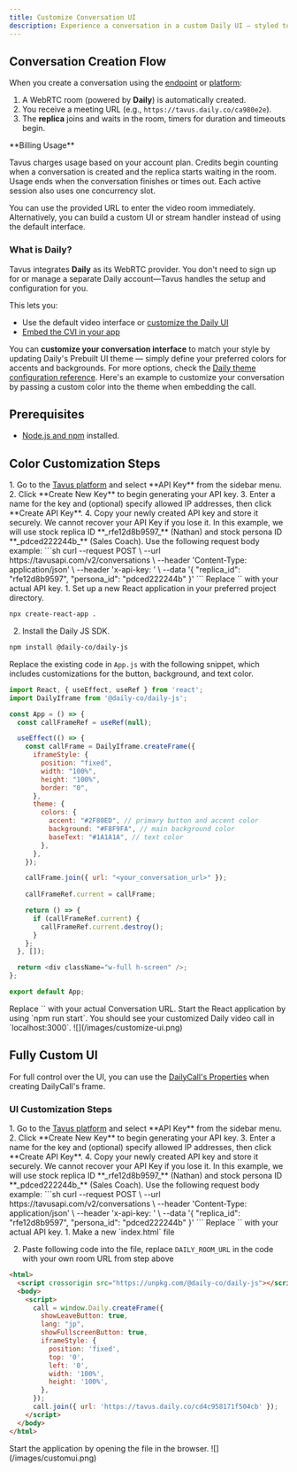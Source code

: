 ```yaml
---
title: Customize Conversation UI
description: Experience a conversation in a custom Daily UI — styled to match your preference.
---
```


## Conversation Creation Flow
When you create a conversation using the <a href="/api-reference/conversations/create-conversation" target="_blank">endpoint</a> or <a href="https://platform.tavus.io/" target="_blank">platform</a>:

1. A WebRTC room (powered by **Daily**) is automatically created.
2. You receive a meeting URL (e.g., `https://tavus.daily.co/ca980e2e`).
3. The **replica** joins and waits in the room, timers for duration and timeouts begin.
<Warning>
**Billing Usage**

Tavus charges usage based on your account plan. Credits begin counting when a conversation is created and the replica starts waiting in the room. Usage ends when the conversation finishes or times out. Each active session also uses one concurrency slot.
</Warning>

You can use the provided URL to enter the video room immediately. Alternatively, you can build a custom UI or stream handler instead of using the default interface.

### What is Daily?

Tavus integrates **Daily** as its WebRTC provider. You don't need to sign up for or manage a separate Daily account—Tavus handles the setup and configuration for you.

This lets you:

* Use the default video interface or <a href="/sections/conversational-video-interface/quickstart/customize-conversation-ui" target="_blank">customize the Daily UI</a>
* <a href="/sections/integrations/embedding-cvi" target="_blank">Embed the CVI in your app</a>

You can **customize your conversation interface** to match your style by updating Daily's Prebuilt UI theme — simply define your preferred colors for accents and backgrounds. For more options, check the <a href="https://docs.daily.co/guides/products/prebuilt/customizing-daily-prebuilt-calls-with-color-themes" target="_blank">Daily theme configuration reference</a>. Here's an example to customize your conversation by passing a custom color into the theme when embedding the call.

## Prerequisites

* <a href="https://nodejs.org/en/download" target='_blank'>Node.js and npm</a> installed.

## Color Customization Steps

<Steps>
<Step title="Step 1: Get an API Key">
1. Go to the <a href="https://platform.tavus.io/" target='_blank'>Tavus platform</a> and select **API Key** from the sidebar menu.
2. Click **Create New Key** to begin generating your API key.
3. Enter a name for the key and (optional) specify allowed IP addresses, then click **Create API Key**.
4. Copy your newly created API key and store it securely.
<Warning>
We cannot recover your API Key if you lose it.
</Warning>
</Step>
<Step title="Step 2: Create a Conversation">
<Note>
In this example, we will use stock replica ID **_rfe12d8b9597_** (Nathan) and stock persona ID **_pdced222244b_** (Sales Coach).
</Note>
Use the following request body example:
```sh
curl --request POST \
  --url https://tavusapi.com/v2/conversations \
  --header 'Content-Type: application/json' \
  --header 'x-api-key: <your_api_key>' \
  --data '{
  "replica_id": "rfe12d8b9597",
  "persona_id": "pdced222244b"
}'
```
<Note>
Replace `<your_api_key>` with your actual API key.
</Note>
</Step>
<Step title="Step 3: Setup Development">
1. Set up a new React application in your preferred project directory.

```sh
npx create-react-app .
```

2. Install the Daily JS SDK.

```sh
npm install @daily-co/daily-js
```

</Step>
<Step title="Step 4: Customize the Conversation UI Color">

Replace the existing code in `App.js` with the following snippet, which includes customizations for the button, background, and text color.

```js
import React, { useEffect, useRef } from 'react';
import DailyIframe from '@daily-co/daily-js';

const App = () => {
  const callFrameRef = useRef(null);

  useEffect(() => {
    const callFrame = DailyIframe.createFrame({
      iframeStyle: {
        position: "fixed",
        width: "100%",
        height: "100%",
        border: "0",
      },
      theme: {
        colors: {
          accent: "#2F80ED", // primary button and accent color
          background: "#F8F9FA", // main background color
          baseText: "#1A1A1A", // text color
        },
      },
    });

    callFrame.join({ url: "<your_conversation_url>" });
    
    callFrameRef.current = callFrame;

    return () => {
      if (callFrameRef.current) {
        callFrameRef.current.destroy();
      }
    };
  }, []);

  return <div className="w-full h-screen" />;
};

export default App;
```

<Note>
Replace `<your_conversation_url>` with your actual Conversation URL.
</Note>

</Step>
<Step title="Run the Application">
Start the React application by using `npm run start`. You should see your customized Daily video call in `localhost:3000`.

<Frame>
  ![](/images/customize-ui.png)
</Frame>

</Step>
</Steps>

## Fully Custom UI

For full control over the UI, you can use the [DailyCall's Properties](https://docs.daily.co/reference/daily-js/daily-call-client/properties) when creating DailyCall's frame.

### UI Customization Steps

<Steps>
<Step title="Step 1: Get an API Key">
1. Go to the <a href="https://platform.tavus.io/" target='_blank'>Tavus platform</a> and select **API Key** from the sidebar menu.
2. Click **Create New Key** to begin generating your API key.
3. Enter a name for the key and (optional) specify allowed IP addresses, then click **Create API Key**.
4. Copy your newly created API key and store it securely.
<Warning>
We cannot recover your API Key if you lose it.
</Warning>
</Step>
<Step title="Step 2: Create a Conversation">
<Note>
In this example, we will use stock replica ID **_rfe12d8b9597_** (Nathan) and stock persona ID **_pdced222244b_** (Sales Coach).
</Note>
Use the following request body example:
```sh
curl --request POST \
  --url https://tavusapi.com/v2/conversations \
  --header 'Content-Type: application/json' \
  --header 'x-api-key: <your_api_key>' \
  --data '{
  "replica_id": "rfe12d8b9597",
  "persona_id": "pdced222244b"
}'
```
<Note>
Replace `<your_api_key>` with your actual API key.
</Note>
</Step>
<Step title="Step 3: Customize the Conversation UI">
1. Make a new `index.html` file

2. Paste following code into the file, replace `DAILY_ROOM_URL` in the code with your own room URL from step above

```html {6-8}
<html>
  <script crossorigin src="https://unpkg.com/@daily-co/daily-js"></script>
  <body>
    <script>
      call = window.Daily.createFrame({
        showLeaveButton: true,
        lang: "jp",
        showFullscreenButton: true,
        iframeStyle: {
          position: 'fixed',
          top: '0',
          left: '0',
          width: '100%',
          height: '100%',
        },
      });
      call.join({ url: 'https://tavus.daily.co/cd4c958171f504cb' });
    </script>
  </body>
</html>
```
</Step>
<Step title="Run the Application">
Start the application by opening the file in the browser.

<Frame>
  ![](/images/customui.png)
</Frame>

</Step>
</Steps>